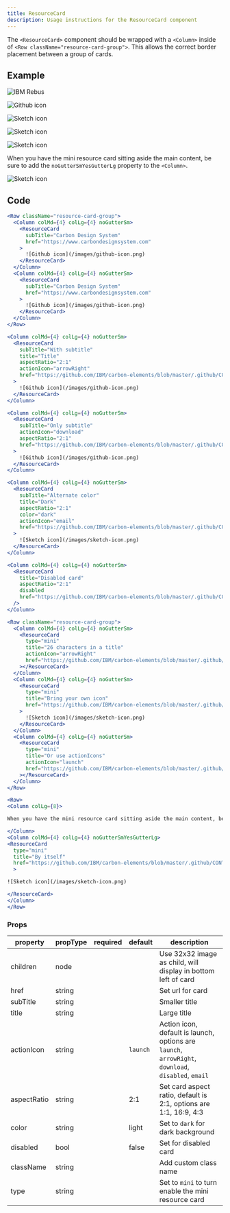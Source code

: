 ```yaml
---
title: ResourceCard
description: Usage instructions for the ResourceCard component
---
```


<PageDescription>

The `<ResourceCard>` component should be wrapped with a `<Column>` inside of `<Row className="resource-card-group">`. This allows the correct border placement between a group of cards.

</PageDescription>

## Example

<Row className="resource-card-group">
<Column colMd={4} colLg={4} noGutterSm>
    <ResourceCard
      subTitle="With subtitle"
      title="Title"
      aspectRatio="2:1"
      actionIcon="arrowRight"
      href="https://github.com/IBM/carbon-elements/blob/master/.github/CONTRIBUTING.md"
      >

![IBM Rebus](/images/rebus.svg)

  </ResourceCard>
</Column>
<Column colMd={4} colLg={4} noGutterSm>
    <ResourceCard
      subTitle="Only subtitle"
      actionIcon="download"
      aspectRatio="2:1"
      href="https://github.com/IBM/carbon-elements/blob/master/.github/CONTRIBUTING.md"
      >

![Github icon](/images/github-icon.png)

  </ResourceCard>
</Column>
<Column colMd={4} colLg={4} noGutterSm>
    <ResourceCard
      subTitle="Alternate color"
      title="Dark"
      aspectRatio="2:1"
      color="dark"
      actionIcon="email"
      href="https://github.com/IBM/carbon-elements/blob/master/.github/CONTRIBUTING.md"
      >

![Sketch icon](/images/sketch-icon.png)

  </ResourceCard>
</Column>
<Column colMd={4} colLg={4} noGutterSm>
    <ResourceCard
      title="Disabled card"
      aspectRatio="2:1"
      disabled
      href="https://github.com/IBM/carbon-elements/blob/master/.github/CONTRIBUTING.md"
      >

![Sketch icon](/images/sketch-icon.png)

  </ResourceCard>
</Column>
</Row>

<Title>Mini</Title>

<Row className="resource-card-group">
<Column colMd={4} colLg={4} noGutterSm>
<ResourceCard
  type="mini"
  title="26 characters in a title"
  actionIcon="arrowRight"
  href="https://github.com/IBM/carbon-elements/blob/master/.github/CONTRIBUTING.md"
  >

</ResourceCard>
</Column>
<Column colMd={4} colLg={4} noGutterSm>
<ResourceCard
  type="mini"
  title="Bring your own icon"
  href="https://github.com/IBM/carbon-elements/blob/master/.github/CONTRIBUTING.md"
  >

![Sketch icon](/images/sketch-icon.png)

</ResourceCard>
</Column>
<Column colMd={4} colLg={4} noGutterSm>
<ResourceCard
  type="mini"
  title="Or use actionIcons"
  actionIcon="launch"
  href="https://github.com/IBM/carbon-elements/blob/master/.github/CONTRIBUTING.md"
  >

</ResourceCard>
</Column>
</Row>

<Row>
<Column colLg={8}>

When you have the mini resource card sitting aside the main content, be sure to add the `noGutterSmYesGutterLg` property to the `<Column>`.

</Column>
<Column colMd={4} colLg={4} noGutterSmYesGutterLg>
<ResourceCard
  type="mini"
  title="By itself"
  href="https://github.com/IBM/carbon-elements/blob/master/.github/CONTRIBUTING.md"
  >

![Sketch icon](/images/sketch-icon.png)

</ResourceCard>
</Column>
</Row>

## Code

<Title>Group</Title>

```jsx path=components/ResourceCard/ResourceCard.js src=https://github.com/carbon-design-system/gatsby-theme-carbon/tree/master/packages/gatsby-theme-carbon/src/components/ResourceCard
<Row className="resource-card-group">
  <Column colMd={4} colLg={4} noGutterSm>
    <ResourceCard
      subTitle="Carbon Design System"
      href="https://www.carbondesignsystem.com"
    >
      ![Github icon](/images/github-icon.png)
    </ResourceCard>
  </Column>
  <Column colMd={4} colLg={4} noGutterSm>
    <ResourceCard
      subTitle="Carbon Design System"
      href="https://www.carbondesignsystem.com"
    >
      ![Github icon](/images/github-icon.png)
    </ResourceCard>
  </Column>
</Row>
```

<Title>With title</Title>

```jsx path=components/ResourceCard/ResourceCard.js src=https://github.com/carbon-design-system/gatsby-theme-carbon/tree/master/packages/gatsby-theme-carbon/src/components/ResourceCard
<Column colMd={4} colLg={4} noGutterSm>
  <ResourceCard
    subTitle="With subtitle"
    title="Title"
    aspectRatio="2:1"
    actionIcon="arrowRight"
    href="https://github.com/IBM/carbon-elements/blob/master/.github/CONTRIBUTING.md"
  >
    ![Github icon](/images/github-icon.png)
  </ResourceCard>
</Column>
```

<Title>Only subtitle</Title>

```jsx path=components/ResourceCard/ResourceCard.js src=https://github.com/carbon-design-system/gatsby-theme-carbon/tree/master/packages/gatsby-theme-carbon/src/components/ResourceCard
<Column colMd={4} colLg={4} noGutterSm>
  <ResourceCard
    subTitle="Only subtitle"
    actionIcon="download"
    aspectRatio="2:1"
    href="https://github.com/IBM/carbon-elements/blob/master/.github/CONTRIBUTING.md"
  >
    ![Github icon](/images/github-icon.png)
  </ResourceCard>
</Column>
```

<Title>Dark</Title>

```jsx path=components/ResourceCard/ResourceCard.js src=https://github.com/carbon-design-system/gatsby-theme-carbon/tree/master/packages/gatsby-theme-carbon/src/components/ResourceCard
<Column colMd={4} colLg={4} noGutterSm>
  <ResourceCard
    subTitle="Alternate color"
    title="Dark"
    aspectRatio="2:1"
    color="dark"
    actionIcon="email"
    href="https://github.com/IBM/carbon-elements/blob/master/.github/CONTRIBUTING.md"
  >
    ![Sketch icon](/images/sketch-icon.png)
  </ResourceCard>
</Column>
```

<Title>Disabled</Title>

```jsx path=components/ResourceCard/ResourceCard.js src=https://github.com/carbon-design-system/gatsby-theme-carbon/tree/master/packages/gatsby-theme-carbon/src/components/ResourceCard
<Column colMd={4} colLg={4} noGutterSm>
  <ResourceCard
    title="Disabled card"
    aspectRatio="2:1"
    disabled
    href="https://github.com/IBM/carbon-elements/blob/master/.github/CONTRIBUTING.md"
  />
</Column>
```

<Title>Mini</Title>

```jsx path=components/ResourceCard/ResourceCard.js src=https://github.com/carbon-design-system/gatsby-theme-carbon/tree/master/packages/gatsby-theme-carbon/src/components/ResourceCard
<Row className="resource-card-group">
  <Column colMd={4} colLg={4} noGutterSm>
    <ResourceCard
      type="mini"
      title="26 characters in a title"
      actionIcon="arrowRight"
      href="https://github.com/IBM/carbon-elements/blob/master/.github/CONTRIBUTING.md"
    ></ResourceCard>
  </Column>
  <Column colMd={4} colLg={4} noGutterSm>
    <ResourceCard
      type="mini"
      title="Bring your own icon"
      href="https://github.com/IBM/carbon-elements/blob/master/.github/CONTRIBUTING.md"
    >
      ![Sketch icon](/images/sketch-icon.png)
    </ResourceCard>
  </Column>
  <Column colMd={4} colLg={4} noGutterSm>
    <ResourceCard
      type="mini"
      title="Or use actionIcons"
      actionIcon="launch"
      href="https://github.com/IBM/carbon-elements/blob/master/.github/CONTRIBUTING.md"
    ></ResourceCard>
  </Column>
</Row>
```

<Title>Mini aside</Title>

```jsx path=components/ResourceCard/ResourceCard.js src=https://github.com/carbon-design-system/gatsby-theme-carbon/tree/master/packages/gatsby-theme-carbon/src/components/ResourceCard
<Row>
<Column colLg={8}>

When you have the mini resource card sitting aside the main content, be sure to add the `noGutterSmYesGutterLg` property to the `<Column>`.

</Column>
<Column colMd={4} colLg={4} noGutterSmYesGutterLg>
<ResourceCard
  type="mini"
  title="By itself"
  href="https://github.com/IBM/carbon-elements/blob/master/.github/CONTRIBUTING.md"
  >

![Sketch icon](/images/sketch-icon.png)

</ResourceCard>
</Column>
</Row>
```

### Props

| property    | propType | required | default  | description                                                                                         |
| ----------- | -------- | -------- | -------- | --------------------------------------------------------------------------------------------------- |
| children    | node     |          |          | Use 32x32 image as child, will display in bottom left of card                                       |
| href        | string   |          |          | Set url for card                                                                                    |
| subTitle    | string   |          |          | Smaller title                                                                                       |
| title       | string   |          |          | Large title                                                                                         |
| actionIcon  | string   |          | `launch` | Action icon, default is launch, options are `launch`, `arrowRight`, `download`, `disabled`, `email` |
| aspectRatio | string   |          | 2:1      | Set card aspect ratio, default is 2:1, options are 1:1, 16:9, 4:3                                   |
| color       | string   |          | light    | Set to `dark` for dark background                                                                   |
| disabled    | bool     |          | false    | Set for disabled card                                                                               |
| className   | string   |          |          | Add custom class name                                                                               |
| type        | string   |          |          | Set to `mini` to turn enable the mini resource card                                                 |
